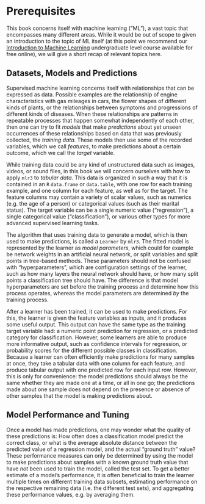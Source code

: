 # Prerequisites {#prerequisites}

This book concerns itself with machine learning ("ML"), a vast topic that encompasses many different areas. While it would be out of scope to given an introduction to the topic of ML itself (at this point we recommend our [Introduction to Machine Learning](https://slds-lmu.github.io/i2ml/) undergraduate level course available for free online), we will give a short recap of relevant topics here.

## Datasets, Models and Predictions

Supervised machine learning concerns itself with relationships that can be expressed as data. Possible examples are the relationship of engine characteristics with gas mileages in cars, the flower shapes of different kinds of plants, or the relationships between symptoms and progressions of different kinds of diseases. When these relationships are patterns in repeatable processes that happen somewhat independently of each other, then one can try to fit *models* that make *predictions* about yet unseen occurrences of these relationships based on data that was previously collected, the *training data*. These models then use some of the recorded variables, which we call *features*, to make predictions about a certain outcome, which we call the *target* variable.

While training data could be any kind of unstructured data such as images, videos, or sound files, in this book we will concern ourselves with how to apply `mlr3` to *tabular data*. This data is organized in such a way that it is contained in an `R` `data.frame` or `data.table`, with one row for each training example, and one column for each feature, as well as for the target. The feature columns may contain a variety of scalar values, such as numerics (e.g. the age of a person) or categorical values (such as their marital status). The target variable can be a single numeric value ("regression"), a single categorical value ("classification"), or various other types for more advanced supervised learning tasks.

The algorithm that uses training data to generate a model, which is then used to make predictions, is called a `Learner` by `mlr3`\footnote{It is also sometimes called an "inducer"}. The fitted model is represented by the learner as *model parameters*, which could for example be network weights in an artificial neural network, or split variables and split points in tree-based methods. These parameters should not be confused with "hyperparameters", which are configuration settings of the learner, such as how many layers the neural network should have, or how many split points a classification tree should have. The difference is that model hyperparameters are set before the training process and determine how this process operates, whereas the model parameters are determined *by* the training process.

After a learner has been trained, it can be used to make predictions. For this, the learner is given the feature variables as inputs, and it produces some useful output. This output can have the same type as the training target variable had: a numeric point prediction for regression, or a predicted category for classification. However, some learners are able to produce more informative output, such as confidence intervals for regression, or probability scores for the different possible classes in classification. Because a learner can often efficiently make predictions for many samples at once, they take a tabular data with one column for each feature, and produce tabular output with one predicted row for each input row. However, this is only for convenience: the model predictions should always be the same whether they are made one at a time, or all in one go; the predictions made about one sample does not depend on the presence or absence of other samples that the model is making predictions about.

## Model Performance and Tuning

Once a model has made predictions, one may wonder what the quality of these predictions is: How often does a classification model predict the correct class, or what is the average absolute distance between the predicted value of a regression model, and the actual "ground truth" value? These performance measures can only be determined by using the model to make predictions about samples with a known ground truth value that have *not* been used to train the model, called the test set\footnote{In some circumstances, it is called the "validation set", and sometimes "holdout set"}. To get a better estimate of a model's performance, it is often beneficial to train the learner multiple times on different training data subsets, estimating performance on the respective remaining data (i.e. the different test sets), and aggregating these performance values, e.g. by averaging them. 